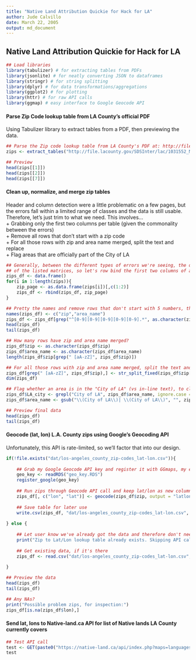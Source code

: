 ```yaml
---
title: "Native Land Attribution Quickie for Hack for LA"
author: Jude Calvillo
date: March 22, 2005
output: md_document
---
```


## Native Land Attribution Quickie for Hack for LA

```r
## Load libraries
library(tabulizer) # for extracting tables from PDFs
library(jsonlite) # for neatly converting JSON to dataframes
library(stringr) # for string splitting
library(dplyr) # for data transformations/aggregations
library(ggplot2) # for plotting
library(httr) # for raw API calls
library(ggmap) # easy interface to Google Geocode API
```

#### Parse Zip Code lookup table from LA County's official PDF  
Using Tabulizer library to extract tables from a PDF, then previewing the data.  
```r

## Parse the Zip code lookup table from LA County's PDF at: http://file.lacounty.gov/SDSInter/lac/1031552_MasterZipCodes.pdf
zips <- extract_tables("http://file.lacounty.gov/SDSInter/lac/1031552_MasterZipCodes.pdf")

## Preview
head(zips[[1]])
head(zips[[2]])
head(zips[[7]])
```

#### Clean up, normalize, and merge zip tables  
Header and column detection were a little problematic on a few pages, but the errors fall within a limited range of classes and the data is still usable. Therefore, let's just trim to what we need. This involves...    
+ Grabbing only the first two columns per table (given the commonality between the errors)  
+ Remove all rows that don't start with a zip code  
+ For all those rows with zip and area name merged, split the text and replace  
+ Flag areas that are officially part of the City of LA  
  
```r

## Generally, between the different types of errors we're seeing, the data we need is in the first 2 columns
## of the listed matrices, so let's row bind the first two columns of all the matrices
zips_df <- data.frame()
for(i in 1:length(zips)){
    zip_page <- as.data.frame(zips[i])[,c(1:2)]
    zips_df <- rbind(zips_df, zip_page)
}

## Pretty the names and remove rows that don't start with 5 numbers, then preview
names(zips_df) <- c("zip","area_name")
zips_df <- zips_df[grep("^[0-9][0-9][0-9][0-9][0-9].*", as.character(zips_df$zip)),]
head(zips_df)
tail(zips_df)

## How many rows have zip and area name merged?
zips_df$zip <- as.character(zips_df$zip)
zips_df$area_name <- as.character(zips_df$area_name)
length(zips_df$zip[grep(" [aA-zZ]", zips_df$zip)])

## For all those rows with zip and area name merged, split the text and replace
zips_df[grep(" [aA-zZ]", zips_df$zip),] <- str_split_fixed(zips_df$zip[grep(" [aA-zZ]", zips_df$zip)], " ", n = 2)
dim(zips_df)

## Flag whether an area is in the "City of LA" (vs in-line text), to clean and lean things out
zips_df$LA_city <- grepl("City of LA", zips_df$area_name, ignore.case = T)
zips_df$area_name <- gsub("\\(City of LA\\)| \\(City of LA\\)", "", zips_df$area_name, ignore.case = T)

## Preview final data
head(zips_df)
tail(zips_df)

```

#### Geocode (lat, lon) L.A. County zips using Google's Geocoding API  
Unfortunately, this API is rate-limited, so we'll factor that into our design.  
```r
if(!file.exists("dat/los-angeles_county_zip-codes_lat-lon.csv")){
  
    ## Grab my Google Geocode API key and register it with GGmaps, my easy interface to Google Maps family of APIs
    geo_key <- readRDS("geo_key.RDS")
    register_google(geo_key)
    
    ## Run zips through Geocode API call and keep lat/lon as new column values per zip
    zips_df[, c("lon", "lat")] <- geocode(zips_df$zip, output = "latlon")
    
    ## Save table for later use
    write.csv(zips_df, "dat/los-angeles_county_zip-codes_lat-lon.csv", row.names = F)
    
} else {
  
    ## Let user know we've already got the data and therefore don't need to call the API
    print("Zip to Lat/Lon lookup table already exists. Skipping API call, then previewing data...")
  
    ## Get existing data, if it's there
    zips_df <- read.csv("dat/los-angeles_county_zip-codes_lat-lon.csv", stringsAsFactors = F)
  
}

## Preview the data
head(zips_df)
tail(zips_df)

## Any NAs?
print("Possible problem zips, for inspection:")
zips_df[is.na(zips_df$lon),]


```

#### Send lat, lons to Native-land.ca API for list of Native lands LA County currently covers  
```r
## Test API call
test <- GET(paste0("https://native-land.ca/api/index.php?maps=languages,territories?positions=", zips_df$lat[1], ",", zips_df$lon[1]))
test            
```

